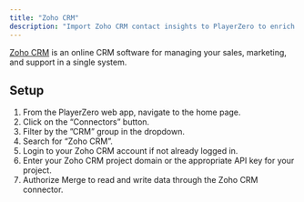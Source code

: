```yaml
---
title: "Zoho CRM"
description: "Import Zoho CRM contact insights to PlayerZero to enrich customer risk and impact profiles."
---
```


<Snippet file="crm-connector.mdx" />

[Zoho CRM](https://www.zoho.com/crm/) is an online CRM software for managing your sales, marketing, and support in a single system.

## Setup
1. From the PlayerZero web app, navigate to the home page.
2. Click on the “Connectors” button.
3. Filter by the ”CRM” group in the dropdown.
4. Search for “Zoho CRM”.
5. Login to your Zoho CRM account if not already logged in.
6. Enter your Zoho CRM project domain or the appropriate API key for your project.
7. Authorize Merge to read and write data through the Zoho CRM connector.